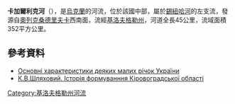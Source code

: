 '''卡加爾利克河'''（{{lang-uk|Кагарлик}}），是[[烏克蘭|烏克蘭]]的河流，位於該國中部，屬於[[錫紐哈河|錫紐哈河]]的左支流，發源自[[奧列克桑德里夫卡_(多布羅韋利奇基夫卡區)|奧列克桑德里夫卡]]西南面，流經[[基洛夫格勒州|基洛夫格勒州]]，河道全長45公里，流域面積352平方公里。

==參考資料==
*[http://uarivers.net/ukr_rvrs/smal_rivers_table.pdf Основні характеристики деяких малих річок України]{{Wayback|url=http://uarivers.net/ukr_rvrs/smal_rivers_table.pdf |date=20190111232555 }}
*[https://web.archive.org/web/20140415164315/http://www.regionalmuseum.kr.ua/ashl/shl01-3_u.html К.В.Шляховий. Історія формуванння Кіровоградської області]

{{DEFAULTSORT:Кагарлик (річка)}}
[[Category:基洛夫格勒州河流|Category:基洛夫格勒州河流]]


{{Ukraine-river-stub}}